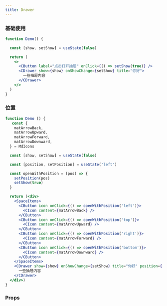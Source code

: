 ```yaml
---
title: Drawer
---
```


### 基础使用

```jsx live
function Demo() {

  const [show, setShow] = useState(false)

  return (
    <>
      <CButton label="点击打开抽屉" onClick={() => setShow(true)} />
      <CDrawer show={show} onShowChange={setShow} title="你好">
        一些抽屉内容
      </CDrawer>
    </>
  )
}
```

### 位置

```jsx live
function Demo () {
   const {
    matArrowBack,
    matArrowUpward,
    matArrowForward,
    matArrowDownward,
  } = MdIcons

  const [show, setShow] = useState(false)

  const [position, setPosition] = useState('left')

  const openWithPosition = (pos) => {
    setPosition(pos)
    setShow(true)
  }

  return (<div>
    <SpaceItems>
      <CButton icon onClick={() => openWithPosition('left')}>
        <CIcon content={matArrowBack} />
      </CButton>
      <CButton icon onClick={() => openWithPosition('top')}>
        <CIcon content={matArrowUpward} />
      </CButton>
      <CButton icon onClick={() => openWithPosition('right')}>
        <CIcon content={matArrowForward} />
      </CButton>
      <CButton icon onClick={() => openWithPosition('bottom')}>
        <CIcon content={matArrowDownward} />
      </CButton>
    </SpaceItems>
    <CDrawer show={show} onShowChange={setShow} title="你好" position={position}>
      一些抽屉内容
    </CDrawer>
  </div>)
}
```

### Props

<PropTable name="CDrawer" typeWidth="280px" />